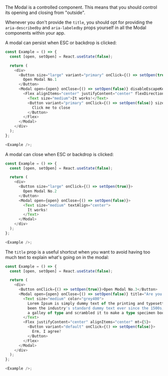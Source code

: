 The Modal is a controlled component. This means that you should control its
opening and closing from "outside".

Whenever you don't provide the `title`, you should opt for providing the
`aria-describedby` and `aria-labeledby` props yourself in all the Modal
components within your app.

A modal can persist when ESC or backdrop is clicked:

```typescript jsx
const Example = () => {
  const [open, setOpen] = React.useState(false);

  return (
    <div>
      <Button size="large" variant="primary" onClick={() => setOpen(true)}>
        Open Modal No.1
      </Button>
      <Modal open={open} onClose={() => setOpen(false)} disableEscapeKeyDown disableBackdropClick>
        <Flex alignItems="center" justifyContent="center" flexDirection="column">
          <Text size="medium">It works!</Text>
          <Button variant="primary" onClick={() => setOpen(false)} size="small" mt={3}>
            Click me to close
          </Button>
        </Flex>
      </Modal>
    </div>
  );
};

<Example />;
```

A modal can close when ESC or backdrop is clicked:

```typescript jsx
const Example = () => {
  const [open, setOpen] = React.useState(false);

  return (
    <div>
      <Button size="large" onClick={() => setOpen(true)}>
        Open Modal No.2
      </Button>
      <Modal open={open} onClose={() => setOpen(false)}>
        <Text size="medium" textAlign="center">
          It works!
        </Text>
      </Modal>
    </div>
  );
};

<Example />;
```

The `title` prop is a useful shortcut when you want to avoid having too much
text to explain what's going on in the modal:

```typescript jsx
const Example = () => {
  const [open, setOpen] = React.useState(false);

  return (
    <div>
      <Button onClick={() => setOpen(true)}>Open Modal No.3</Button>
      <Modal open={open} onClose={() => setOpen(false)} title="Are you sure?">
        <Text size="medium" color="grey400">
          Lorem Ipsum is simply dummy text of the printing and typesetting industry. Lorem Ipsum has
          been the industry's standard dummy text ever since the 1500s, when an unknown printer took
          a galley of type and scrambled it to make a type specimen book.
        </Text>
        <Flex justifyContent="center" alignItems="center" mt={5}>
          <Button variant="default" onClick={() => setOpen(false)}>
            Erm, I agree?
          </Button>
        </Flex>
      </Modal>
    </div>
  );
};

<Example />;
```
